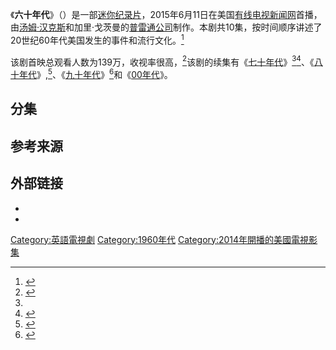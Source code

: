 {{Infobox television
| name          = 六十年代
| eng_name      = ''The Sixties''
| genre              = 纪录片
| country            = 美国
| language           = 英语
| num_seasons        = 1
| num_episodes       = 10
| runtime            = 60分钟
| network            = [[有线电视新闻网|有线电视新闻网]]
| picture_format     = [[高清电视|高清电视]]
| executive_producer = [[汤姆·汉克斯|汤姆·汉克斯]]<br />{{tsl|en|Gary Goetzman||}}<br />Mark Herzog
| company            = [[有线电视新闻网|有线电视新闻网]]<br />[[普雷通公司|普雷通公司]]<br />Herzog & Company
| first_aired        = {{Start date|2014|5|29}}
| last_aired         = {{End date|2014|8|14}}
| followed_by        = 《[[七十年代_(电视剧)|七十年代]]》
| website            = http://www.cnn.com/shows/the-sixties
}}
《'''六十年代'''》（{{lang-en|''The Sixties''}}）是一部[[迷你剧集|迷你]][[纪录片|纪录片]]，2015年6月11日在美国[[有线电视新闻网|有线电视新闻网]]首播，由[[汤姆·汉克斯|汤姆·汉克斯]]和加里·戈茨曼的[[普雷通公司|普雷通公司]]制作。本剧共10集，按时间顺序讲述了20世纪60年代美国发生的事件和流行文化。<ref name="cnn-sixtiesratings">{{cite web|title=Premiere of ‘The Sixties’ Brings Younger Viewers to CNN|url=https://variety.com/2014/tv/ratings/premiere-of-the-sixties-brings-younger-viewers-to-cnn-1201198762/|website=[[綜藝_(雜誌)|綜藝 (雜誌)]]|accessdate=2016-04-03|archive-date=2020-11-12|archive-url=https://web.archive.org/web/20201112002248/https://variety.com/2014/tv/ratings/premiere-of-the-sixties-brings-younger-viewers-to-cnn-1201198762/|dead-url=no}}</ref>

该剧首映总观看人数为139万，收视率很高，<ref>{{Cite news|url=http://www.cnsnews.com/news/article/sixties-bright-spot-cnn|title='Sixties' a bright spot for CNN|date=2014-06-03|newspaper=CNS News|accessdate=2017-01-09|archive-date=2017-11-14|archive-url=https://web.archive.org/web/20171114093026/https://www.cnsnews.com/news/article/sixties-bright-spot-cnn|dead-url=no}}</ref>该剧的续集有《[[七十年代_(电视剧)|七十年代]]》<ref name="cnn-sixtiesratings"/><ref name="variety-seventies">{{cite web|title=CNN To Follow ‘The Sixties’ Docu-series With ‘The Seventies’|url=https://variety.com/2014/tv/news/cnn-to-follow-the-sixties-docu-series-with-the-seventies-1201361031/|website=Variety|accessdate=2016-04-03|archive-date=2016-03-20|archive-url=https://web.archive.org/web/20160320201408/http://variety.com/2014/tv/news/cnn-to-follow-the-sixties-docu-series-with-the-seventies-1201361031/|dead-url=no}}</ref>、《[[八十年代_(电视剧)|八十年代]]》,<ref name="variety-eighties">{{cite web|title=CNN To Launch ‘The Eighties’ In March|url=https://variety.com/2016/tv/news/cnn-the-eighties-1201715099/|website=[[綜藝_(雜誌)|綜藝 (雜誌)]]|accessdate=2016-04-03|archive-date=2016-04-06|archive-url=https://web.archive.org/web/20160406105823/http://variety.com/2016/tv/news/cnn-the-eighties-1201715099/|dead-url=no}}</ref>、《[[九十年代_(电视剧)|九十年代]]》<ref>{{cite news|url=https://variety.com/2016/tv/news/cnn-greenlights-the-nineties-documentaries-1201777468/|title=CNN Greenlights 'The Nineties' and Series on Comedy, Music|work=[[綜藝_(雜誌)|綜藝 (雜誌)]]|last=Steinberg|first=Brian|date=2016-05-18|accessdate=2016-06-13|archive-date=2019-07-04|archive-url=https://web.archive.org/web/20190704044519/https://variety.com/2016/tv/news/cnn-greenlights-the-nineties-documentaries-1201777468/|dead-url=no}}</ref>和《[[00年代_(电视剧)|00年代]]》。

== 分集 ==
{{Episode table |total_width=72|overall= |title= |airdate= |viewers= |country=US |episodes=
{{Episode list
| EpisodeNumber=1 
| Title=Television Comes of Age 
| OriginalAirDate={{Start date|2014|05|29}} 
| ShortSummary=
| Viewers=0.946<ref>{{cite web|url=http://tvbythenumbers.zap2it.com/2014/05/30/cable-news-ratings-for-thursday-may-29-2014/268874/|title=Cable News Ratings for Thursday, May 29, 2014|last=Bibel|first=Sara|work=TV by the Numbers|date=2014-05-30|accessdate=2015-10-17|archive-date=2016-03-05|archive-url=https://web.archive.org/web/20160305200227/http://tvbythenumbers.zap2it.com/2014/05/30/cable-news-ratings-for-thursday-may-29-2014/268874/|dead-url=yes}}</ref>
}}

{{Episode list
| EpisodeNumber=2 
| Title=The World on the Brink
| OriginalAirDate={{Start date|2014|06|05}} 
| ShortSummary=
| Viewers=0.866<ref>{{cite web|url=http://tvbythenumbers.zap2it.com/2014/06/06/cable-news-ratings-for-thursday-june-5-2014/270874/|title=Cable News Ratings for Thursday, June 5, 2014|last=Kondolojy|first=Amanda|work=TV by the Numbers|date=2014-06-06|accessdate=2015-10-17|archive-date=2016-10-02|archive-url=https://web.archive.org/web/20161002031404/http://tvbythenumbers.zap2it.com/2014/06/06/cable-news-ratings-for-thursday-june-5-2014/270874/|dead-url=yes}}</ref>
}}

{{Episode list
| EpisodeNumber=3 
| Title=The Assassination of President Kennedy 
| OriginalAirDate={{Start date|2014|06|13}} 
| ShortSummary=
| Viewers=0.765<ref>{{cite web|url=http://tvbythenumbers.zap2it.com/2014/06/13/cable-news-ratings-for-thursday-june-12-2014/273224/|title=Cable News Ratings for Thursday, June 12, 2014|last=Bibel|first=Sara|work=TV by the Numbers|date=2014-06-13|accessdate=2015-10-17|archive-date=2016-03-05|archive-url=https://web.archive.org/web/20160305165555/http://tvbythenumbers.zap2it.com/2014/06/13/cable-news-ratings-for-thursday-june-12-2014/273224/|dead-url=yes}}</ref>
}}

{{Episode list
| EpisodeNumber=4 
| Title=The War in Vietnam
| OriginalAirDate={{Start date|2014|06|19}} 
| ShortSummary=
| Viewers=0.872<ref>{{cite web|url=http://www.mediaite.com/tv/thursday-cable-ratings-cnns-sixties-beats-msnbcs-maddow-in-demo-and-total/|title=Thursday Cable Ratings: CNN’s Sixties Beats MSNBC’s Maddow in Demo and Total|work=Mediaite|date=2014-06-20|accessdate=2015-10-17|archive-date=2020-07-16|archive-url=https://web.archive.org/web/20200716073143/https://www.mediaite.com/tv/thursday-cable-ratings-cnns-sixties-beats-msnbcs-maddow-in-demo-and-total/|dead-url=no}}</ref>
}}

{{Episode list
| EpisodeNumber=5 
| Title=A Long March to Freedom 
| OriginalAirDate={{Start date|2014|06|26}} 
| ShortSummary=
| Viewers=0.751<ref>{{cite web|url=http://tvbythenumbers.zap2it.com/2014/06/27/cable-news-ratings-for-thursday-june-26-2014/277436/|title=Cable News Ratings for Thursday, June 26, 2014|last=Bibel|first=Sara|work=TV by the Numbers|date=2014-06-27|accessdate=2015-10-17|archive-date=2016-03-05|archive-url=https://web.archive.org/web/20160305173213/http://tvbythenumbers.zap2it.com/2014/06/27/cable-news-ratings-for-thursday-june-26-2014/277436/|dead-url=yes}}</ref>
}}

{{Episode list
| EpisodeNumber=6 
| Title=The British Invasion
| OriginalAirDate={{Start date|2014|07|10}} 
| ShortSummary=
| Viewers=0.914<ref>{{cite web|url=http://tvbythenumbers.zap2it.com/2014/07/11/cable-news-ratings-for-thursday-july-10-2014/281726/|title=Cable News Ratings for Thursday, July 10, 2014|last=Kondolojy|first=Amanda|work=TV by the Numbers|date=2014-07-11|accessdate=2015-10-17|archive-date=2015-09-12|archive-url=https://web.archive.org/web/20150912115434/http://tvbythenumbers.zap2it.com/2014/07/11/cable-news-ratings-for-thursday-july-10-2014/281726/|dead-url=yes}}</ref>
}}

{{Episode list
| EpisodeNumber=7 
| Title=The Space Race 
| OriginalAirDate={{Start date|2014|07|24}} 
| ShortSummary=
| Viewers=0.583<ref>{{cite web|url=http://tvbythenumbers.zap2it.com/2014/07/25/cable-news-ratings-for-thursday-july-24-2014/286259/|title=Cable News Ratings for Thursday, July 24, 2014|last=Bibel|first=Sara|work=TV by the Numbers|date=2014-07-25|accessdate=2015-10-17|archive-date=2015-09-10|archive-url=https://web.archive.org/web/20150910031427/http://tvbythenumbers.zap2it.com/2014/07/25/cable-news-ratings-for-thursday-july-24-2014/286259/|dead-url=yes}}</ref>
}}

{{Episode list
| EpisodeNumber=8
| Title=1968
| OriginalAirDate={{Start date|2014|07|31}} 
| ShortSummary=
| Viewers=0.797<ref>{{cite web|url=http://tvbythenumbers.zap2it.com/2014/08/01/cable-news-ratings-for-thursday-july-31-2014/289164/|title=Cable News Ratings for Thursday, July 31, 2014|last=Bibel|first=Sara|work=TV by the Numbers|date=2014-08-01|accessdate=2015-10-17|archive-date=2016-03-05|archive-url=https://web.archive.org/web/20160305135950/http://tvbythenumbers.zap2it.com/2014/08/01/cable-news-ratings-for-thursday-july-31-2014/289164/|dead-url=yes}}</ref>
}}

{{Episode list
| EpisodeNumber=9 
| Title=The Times They Are A-Changin'
| OriginalAirDate={{Start date|2014|08|07}} 
| ShortSummary=
| Viewers=0.903<ref>{{cite web|url=http://www.mediaite.com/tv/thursday-cable-ratings-fox-news-1-msnbc-last-in-demo-during-obama-iraq-speech/|title=Thursday Cable Ratings: Fox News #1, MSNBC Last in Demo During Obama Iraq Speech|work=Mediaite|date=2014-08-08|accessdate=2015-10-17|archive-date=2020-07-17|archive-url=https://web.archive.org/web/20200717025138/https://www.mediaite.com/tv/thursday-cable-ratings-fox-news-1-msnbc-last-in-demo-during-obama-iraq-speech/|dead-url=no}}</ref>
}}

{{Episode list
| EpisodeNumber=10
| Title=Sex, Drugs, and Rock 'N' Roll
| OriginalAirDate={{Start date|2014|08|14}} 
| ShortSummary=
| Viewers=0.921<ref>{{cite web|url=http://tvbythenumbers.zap2it.com/2014/08/15/cable-news-ratings-for-thursday-august-14-2014/293412/|title=Cable News Ratings for Thursday, August 14, 2014|last=Kondolojy|first=Amanda|work=TV by the Numbers|date=2014-08-15|accessdate=2015-10-17|archive-date=2016-06-02|archive-url=https://web.archive.org/web/20160602070047/http://tvbythenumbers.zap2it.com/2014/08/15/cable-news-ratings-for-thursday-august-14-2014/293412/|dead-url=yes}}</ref>
}}
}}

== 参考来源 ==
{{reflist}}

== 外部链接 ==
*{{Official website|http://www.cnn.com/thesixties}}
*{{IMDb title|3268200|The Sixties}}

{{DEFAULTSORT:The Sixties (miniseries)}}
[[Category:英語電視劇|Category:英語電視劇]]
[[Category:1960年代|Category:1960年代]]
[[Category:2014年開播的美國電視影集|Category:2014年開播的美國電視影集]]